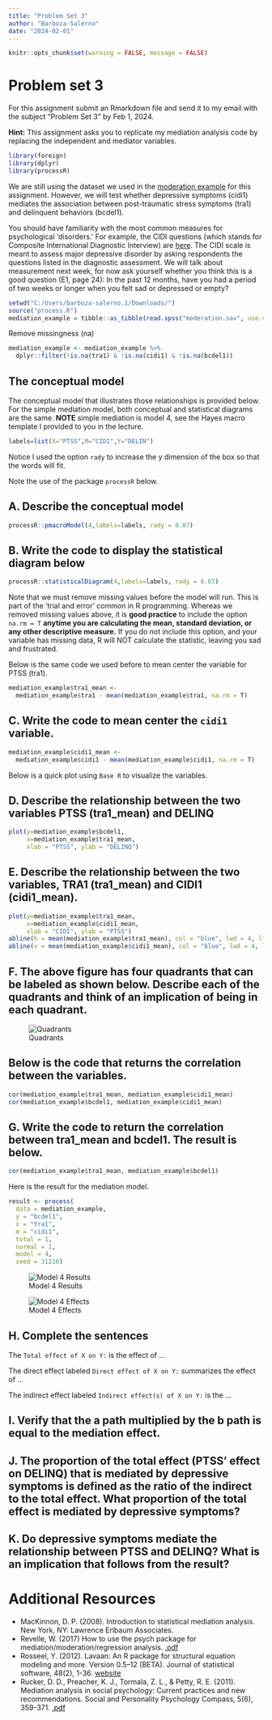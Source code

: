 ```yaml
---
title: "Problem Set 3"
author: "Barboza-Salerno"
date: "2024-02-01"
---
```


```r
knitr::opts_chunk$set(warning = FALSE, message = FALSE) 
```

# Problem set 3

For this assignment submit an Rmarkdown file and send it to my email with the subject "Problem Set 3" by Feb 1, 2024.

::: {.callout-note}
**Hint:** This assignment asks you to replicate my mediation analysis code by replacing the independent and mediator variables.
:::

```r
library(foreign)
library(dplyr)
library(processR)
```

We are still using the dataset we used in the [moderation example](example/moderation.qmd) for this assignment. However, we will test whether depressive symptoms (cidi1) mediates the association between post-traumatic stress symptoms (tra1) and delinquent behaviors (bcdel1).

::: {.callout-note}
You should have familiarity with the most common measures for psychological 'disorders.' For example, the CIDI questions (which stands for Composite International Diagnostic Interview) are [here](https://www.cdc.gov/nchs/data/nhanes/cidi_quex.pdf). The CIDI scale is meant to assess major depressive disorder by asking respondents the questions listed in the diagnostic assessment. We will talk about measurement next week, for now ask yourself whether you think this is a good question (E1, page 24): In the past 12 months, have you had a period of two weeks or longer when you felt sad or depressed or empty? 
:::

```r
setwd("C:/Users/barboza-salerno.1/Downloads/")
source("process.R")
mediation_example = tibble::as_tibble(read.spss("moderation.sav", use.value.labels = F, to.data.frame = T))

```

Remove missingness (na)

```r
mediation_example <- mediation_example %>% 
  dplyr::filter(!is.na(tra1) & !is.na(cidi1) & !is.na(bcdel1))
```

## The conceptual model
The conceptual model that illustrates those relationships is provided below. For the simple mediation model, both conceptual and statistical diagrams are the same. **NOTE** simple mediation is model 4, see the Hayes macro template I provided to you in the lecture.


```r
labels=list(X="PTSS",M="CIDI",Y="DELIN")
```

Notice I used the option `rady` to increase the y dimension of the box so that the words will fit. 

Note the use of the package `processR` below.

## A. Describe the conceptual model
```r
processR::pmacroModel(4,labels=labels, rady = 0.07)
```

## B. Write the code to display the statistical diagram below

```r
processR::statisticalDiagram(4,labels=labels, rady = 0.07)
```

Note that we must remove missing values before the model will run. This is part of the 'trial and error' common in R programming. Whereas we removed missing values above, it is **good practice** to include the option `na.rm = T` **anytime you are calculating the mean, standard deviation, or any other descriptive measure.** If you do not include this option, and your variable has missing data, R will NOT calculate the statistic, leaving you sad and frustrated.

Below is the same code we used before to mean center the variable for PTSS (tra1). 

```r
mediation_example$tra1_mean <- 
  mediation_example$tra1 - mean(mediation_example$tra1, na.rm = T)
```

## C. Write the code to mean center the `cidi1` variable.
```r
mediation_example$cidi1_mean <- 
  mediation_example$cidi1 - mean(mediation_example$cidi1, na.rm = T)
```

Below is a quick plot using `Base R` to visualize the variables.

## D. Describe the relationship between the two variables PTSS (tra1_mean) and DELINQ

```r
plot(y=mediation_example$bcdel1, 
     x=mediation_example$tra1_mean,
     xlab = "PTSS", ylab = "DELINQ")
```

## E. Describe the relationship between the two variables, TRA1 (tra1_mean) and CIDI1 (cidi1_mean). 
```r
plot(y=mediation_example$tra1_mean, 
     x=mediation_example$cidi1_mean,
     xlab = "CIDI", ylab = "PTSS")
abline(h = mean(mediation_example$tra1_mean), col = "blue", lwd = 4, lty = 4) 
abline(v = mean(mediation_example$cidi1_mean), col = "blue", lwd = 4, lty = 4) 
```

## F. The above figure has four quadrants that can be labeled as shown below. Describe each of the quadrants and think of an implication of being in each quadrant.

![Quadrants](../slides/img/01/quads.png)

## Below is the code that returns the correlation between the variables. 

```r

cor(mediation_example$tra1_mean, mediation_example$cidi1_mean)
cor(mediation_example$bcdel1, mediation_example$cidi1_mean)
```
## G. Write the code to return the correlation between tra1_mean and bcdel1. The result is below.
```r
cor(mediation_example$tra1_mean, mediation_example$bcdel1)
```

Here is the result for the mediation model.
```r
result <- process(
  data = mediation_example, 
  y = "bcdel1", 
  x = "tra1", 
  m = "cidi1", 
  total = 1, 
  normal = 1, 
  model = 4, 
  seed = 31216)
```

![Model 4 Results](../slides/img/01/ps3med.png)

![Model 4 Effects](../slides/img/01/ps3effects.png)

## H. Complete the sentences
The `Total effect of X on Y:` is the effect of ...

The direct effect labeled `Direct effect of X on Y:` summarizes the effect of ...

The indirect effect labeled `Indirect effect(s) of X on Y:` is the ...

## I. Verify that the a path multiplied by the b path is equal to the mediation effect.

## J. The proportion of the total effect (PTSS' effect on DELINQ) that is mediated by depressive symptoms is defined as the ratio of the indirect to the total effect. What proportion of the total effect is mediated by depressive symptoms?

## K. Do depressive symptoms mediate the relationship between PTSS and DELINQ? What is an implication that follows from the result?

# Additional Resources

- MacKinnon, D. P. (2008). Introduction to statistical mediation analysis. New York, NY: Lawrence Erlbaum Associates.
- Revelle, W. (2017) How to use the psych package for mediation/moderation/regression analysis. [.pdf](http://personality-project.org/r/psych/HowTo/mediation.pdf)
- Rosseel, Y. (2012). Lavaan: An R package for structural equation modeling and more. Version 0.5–12 (BETA). Journal of statistical software, 48(2), 1-36. [website](http://lavaan.ugent.be/)
- Rucker, D. D., Preacher, K. J., Tormala, Z. L., & Petty, R. E. (2011). Mediation analysis in social psychology: Current practices and new recommendations. Social and Personality Psychology Compass, 5(6), 359-371. [.pdf](http://quantpsy.org/pubs/rucker_preacher_tormala_petty_2011.pdf)
